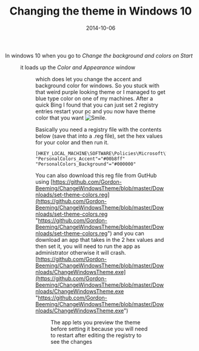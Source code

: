 ﻿---
title: 'Changing the theme in Windows 10'
date: 2014-10-06
tags: ['Windows 10']
draft: false
summary: 'In windows 10 when you go to Change the background and colors on Start'
---


In windows 10 when you go to *Change the background and colors on Start*
 
<Figure key="/images/a482bec31bb847159776fccd05d2ec50.png" src="/images/a482bec31bb847159776fccd05d2ec50.png" alt="2014-10-06_08-32-15" width="0" height="0" caption="FILL THIS IN" />
 
it loads up the *Color and Appearance* window 
 
<Figure key="/images/10d81ddefe8e4048a1bccb4a4680dd8a.png" src="/images/10d81ddefe8e4048a1bccb4a4680dd8a.png" alt="Color_and_Appearance_2014-10-06_08-33-22" width="0" height="0" caption="FILL THIS IN" />
 
which does let you change the accent and background color for windows. So you stuck with that weird purple looking theme or I managed to get blue type color on one of my machines. After a quick Bing I found that you can just set 2 registry entries restart your pc and you now have theme color that you want ![Smile](https://gordonbeeming.com/images/emoticons/smile.svg).
 
Basically you need a registry file with the contents below (save that into a .reg file), set the hex values for your color and then run it.
 
```reg
[HKEY_LOCAL_MACHINE\SOFTWARE\Policies\Microsoft\Windows\Personalization]
"PersonalColors_Accent"="#00b8ff"
"PersonalColors_Background"="#000000"
```

You can also download this reg file from GutHub using [https://github.com/Gordon-Beeming/ChangeWindowsTheme/blob/master/Downloads/set-theme-colors.reg](https://github.com/Gordon-Beeming/ChangeWindowsTheme/blob/master/Downloads/set-theme-colors.reg "https://github.com/Gordon-Beeming/ChangeWindowsTheme/blob/master/Downloads/set-theme-colors.reg") and you can download an app that takes in the 2 hex values and then set it, you will need to run the app as administrator otherwise it will crash. [https://github.com/Gordon-Beeming/ChangeWindowsTheme/blob/master/Downloads/ChangeWindowsTheme.exe](https://github.com/Gordon-Beeming/ChangeWindowsTheme/blob/master/Downloads/ChangeWindowsTheme.exe "https://github.com/Gordon-Beeming/ChangeWindowsTheme/blob/master/Downloads/ChangeWindowsTheme.exe")

<Figure key="/images/5e3d2a1d532f4c81bdb9a5dad58a9e0d.png" src="/images/5e3d2a1d532f4c81bdb9a5dad58a9e0d.png" alt="Change_Windows_Theme_Color_2014-10-06_09-02-48" width="0" height="0" caption="FILL THIS IN" />

The app lets you preview the theme before setting it because you will need to restart after editing the registry to see the changes

